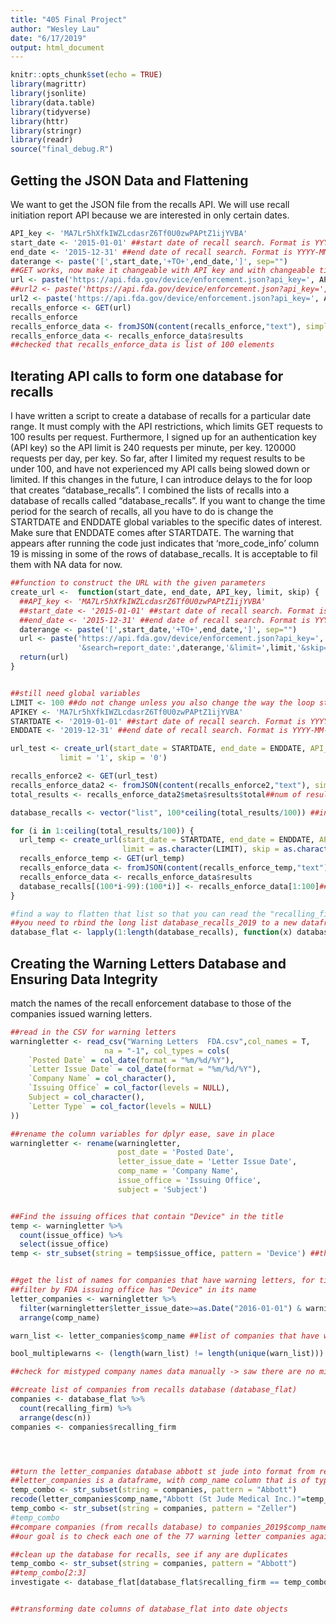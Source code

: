 ```yaml
---
title: "405 Final Project"
author: "Wesley Lau"
date: "6/17/2019"
output: html_document
---
```


```r
knitr::opts_chunk$set(echo = TRUE)
library(magrittr)
library(jsonlite)
library(data.table)
library(tidyverse)
library(httr)
library(stringr)
library(readr)
source("final_debug.R")
```

## Getting the JSON Data and Flattening

We want to get the JSON file from the recalls API. We will use recall initiation report API because we are interested in only certain dates.

```r

API_key <- 'MA7Lr5hXfkIWZLcdasrZ6Tf0U0zwPAPtZ1ijYVBA'
start_date <- '2015-01-01' ##start date of recall search. Format is YYYY-MM-DD
end_date <- '2015-12-31' ##end date of recall search. Format is YYYY-MM-DD
daterange <- paste('[',start_date,'+TO+',end_date,']', sep="")
##GET works, now make it changeable with API key and with changeable time periods
url <- paste('https://api.fda.gov/device/enforcement.json?api_key=', API_key, '&search=report_date:',daterange,'&limit=100',sep = "")
##url2 <- paste('https://api.fda.gov/device/enforcement.json?api_key=', API_key, '&search=report_date:[2015-01-01+TO+2016-12-31]&limit=100',sep = "")
url2 <- paste('https://api.fda.gov/device/enforcement.json?api_key=', API_key, '&search=report_date:',daterange,'&limit=100&skip=100',sep = "")
recalls_enforce <- GET(url)
recalls_enforce
recalls_enforce_data <- fromJSON(content(recalls_enforce,"text"), simplifyVector = F)
recalls_enforce_data <- recalls_enforce_data$results
##checked that recalls_enforce_data is list of 100 elements
```

## Iterating API calls to form one database for recalls

I have written a script to create a database of recalls for a particular date range. It must comply with the API restrictions, which limits GET requests to 100 results per request. Furthermore, I signed up for an authentication key (API key) so the API limit is 240 requests per minute, per key. 120000 requests per day, per key. 
So far, after I limited my request results to be under 100, and have not experienced my API calls being slowed down or limited. If this changes in the future, I can introduce delays to the for loop that creates "database_recalls".
I combined the lists of recalls into a database of recalls called "database_recalls". If you want to change the time period for the search of recalls, all you have to do is change the STARTDATE and ENDDATE global variables to the specific dates of interest. Make sure that ENDDATE comes after STARTDATE. 
The warning that appears after running the code just indicates that 'more_code_info' column 19 is missing in some of the rows of database_recalls. It is acceptable to fil them with NA data for now.
```r

##function to construct the URL with the given parameters
create_url <-  function(start_date, end_date, API_key, limit, skip) {
  ##API_key <- 'MA7Lr5hXfkIWZLcdasrZ6Tf0U0zwPAPtZ1ijYVBA'
  ##start_date <- '2015-01-01' ##start date of recall search. Format is YYYY-MM-DD
  ##end_date <- '2015-12-31' ##end date of recall search. Format is YYYY-MM-DD
  daterange <- paste('[',start_date,'+TO+',end_date,']', sep="")
  url <- paste('https://api.fda.gov/device/enforcement.json?api_key=', API_key,
               '&search=report_date:',daterange,'&limit=',limit,'&skip=',skip,sep = "")
  return(url)
}


##still need global variables
LIMIT <- 100 ##do not change unless you also change the way the loop stores data
APIKEY <- 'MA7Lr5hXfkIWZLcdasrZ6Tf0U0zwPAPtZ1ijYVBA'
STARTDATE <- '2019-01-01' ##start date of recall search. Format is YYYY-MM-DD
ENDDATE <- '2019-12-31' ##end date of recall search. Format is YYYY-MM-DD

url_test <- create_url(start_date = STARTDATE, end_date = ENDDATE, API_key = APIKEY,
           limit = '1', skip = '0')

recalls_enforce2 <- GET(url_test)
recalls_enforce_data2 <- fromJSON(content(recalls_enforce2,"text"), simplifyVector = F) ##transform the data from GET url into JSON list
total_results <- recalls_enforce_data2$meta$results$total##num of results you want to add to database

database_recalls <- vector("list", 100*ceiling(total_results/100)) ##initialize list that is total_results long, rounded up to the nearest 100

for (i in 1:ceiling(total_results/100)) {
  url_temp <- create_url(start_date = STARTDATE, end_date = ENDDATE, API_key = APIKEY,
                         limit = as.character(LIMIT), skip = as.character((i-1)*100))
  recalls_enforce_temp <- GET(url_temp)
  recalls_enforce_data <- fromJSON(content(recalls_enforce_temp,"text"), simplifyVector = F)
  recalls_enforce_data <- recalls_enforce_data$results
  database_recalls[(100*i-99):(100*i)] <- recalls_enforce_data[1:100]##database_recalls stores your complete list of recalls
}

#find a way to flatten that list so that you can read the "recalling_firm" in each entry
##you need to rbind the long list database_recalls_2019 to a new dataframe
database_flat <- lapply(1:length(database_recalls), function(x) database_recalls[[x]][-c(14)]) %>% rbindlist(fill = T)
```
## Creating the Warning Letters Database and Ensuring Data Integrity

match the names of the recall enforcement database to those of the companies issued warning letters.

```r
##read in the CSV for warning letters
warningletter <- read_csv("Warning Letters  FDA.csv",col_names = T, 
                     na = "-1", col_types = cols(
    `Posted Date` = col_date(format = "%m/%d/%Y"),                   
    `Letter Issue Date` = col_date(format = "%m/%d/%Y"),
    `Company Name` = col_character(),
    `Issuing Office` = col_factor(levels = NULL),
    Subject = col_character(),
    `Letter Type` = col_factor(levels = NULL)
))

##rename the column variables for dplyr ease, save in place
warningletter <- rename(warningletter,
                        post_date = 'Posted Date',
                        letter_issue_date = 'Letter Issue Date',
                        comp_name = 'Company Name',
                        issue_office = 'Issuing Office',
                        subject = 'Subject')


##Find the issuing offices that contain "Device" in the title
temp <- warningletter %>% 
  count(issue_office) %>% 
  select(issue_office)
temp <- str_subset(string = temp$issue_office, pattern = 'Device') ##this is what you want to filter from warning letters dataset


##get the list of names for companies that have warning letters, for time period 1/1/16 to 6/23/19
##filter by FDA issuing office has "Device" in its name
letter_companies <- warningletter %>%
  filter(warningletter$letter_issue_date>=as.Date("2016-01-01") & warningletter$issue_office %in% temp) %>% 
  arrange(comp_name)

warn_list <- letter_companies$comp_name ##list of companies that have warning letters issued from medical device offices of FDA

bool_multiplewarns <- (length(warn_list) != length(unique(warn_list))) ##bool is TRUE if there are duplicate values. i.e. the same company has multiple warning letters.

##check for mistyped company names data manually -> saw there are no mistyped names/duplicates in warn_list

##create list of companies from recalls database (database_flat)
companies <- database_flat %>% 
  count(recalling_firm) %>% 
  arrange(desc(n))
companies <- companies$recalling_firm




##turn the letter_companies database abbott st jude into format from recalls database
##letter_companies is a dataframe, with comp_name column that is of type CHAR
temp_combo <- str_subset(string = companies, pattern = "Abbott")
recode(letter_companies$comp_name,"Abbott (St Jude Medical Inc.)"=temp_combo[6]) ##is there a way to not type out what the warning letter name was to recode
temp_combo <- str_subset(string = companies, pattern = "Zeller")
#temp_combo
##compare companies (from recalls database) to companies_2019$comp_name (from warning letters database)
##our goal is to check each one of the 77 warning letter companies against recalls database companies, then recode them to the same name in recalls database if found

##clean up the database for recalls, see if any are duplicates
temp_combo <- str_subset(string = companies, pattern = "Abbott")
##temp_combo[2:3]
investigate <- database_flat[database_flat$recalling_firm == temp_combo[3]]


##transforming date columns of database_flat into date objects
```

